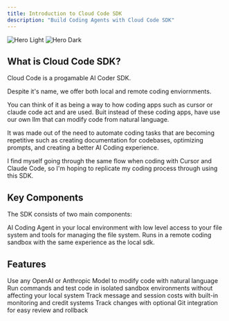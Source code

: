 ```yaml
---
title: Introduction to Cloud Code SDK
description: "Build Coding Agents with Cloud Code SDK"
---
```


<img
  className="block dark:hidden"
  src="/images/hero-light.png"
  alt="Hero Light"
/>
<img
  className="hidden dark:block"
  src="/images/hero-dark.png"
  alt="Hero Dark"
/>

## What is Cloud Code SDK?

Cloud Code is a progamable AI Coder SDK.

Despite it's name, we offer both local and remote coding enviornments.

You can think of it as being a way to how coding apps such as cursor or claude code act and are used. Buit instead of these coding apps, have use our own llm that can modify code from natural language.

It was made out of the need to automate coding tasks that are becoming repetitive such as creating documentation for codebases, optimizing prompts, and creating a better AI Coding experience.

I find myself going through the same flow when coding with Cursor and Claude Code, so I'm hoping to replicate my coding process through using this SDK.

## Key Components

The SDK consists of two main components:

<CardGroup cols={2}>
  <Card
    title="Local SDK"
    icon="laptop-code"
    href="/quickstart"
  >
    AI Coding Agent in your local environment with low level access to your file system and tools for managing the file system.
  </Card>
  <Card
    title="Sandbox SDK"
    icon="shield-halved"
    href="/sandbox-sdk"
  >
    Runs in a remote coding sandbox with the same experience as the local sdk.
  </Card>
</CardGroup>

## Features

<CardGroup cols={2}>
  <Card
    title="LLM Code Editing"
    icon="code"
    href="/local-sdk/code"
  >
    Use any OpenAI or Anthropic Model to modify code with natural language
  </Card>
  <Card
    title="Secure Remote Execution"
    icon="server"
    href="/sandbox-sdk/running-commands"
  >
    Run commands and test code in isolated sandbox environments without affecting your local system
  </Card>
  <Card
    title="Cost Management"
    icon="chart-line"
    href="/local-sdk/costs"
  >
    Track message and session costs with built-in monitoring and credit systems
  </Card>
  <Card
    title="Git Integration"
    icon="code-branch"
    href="/local-sdk/configuration"
  >
    Track changes with optional Git integration for easy review and rollback
  </Card>
</CardGroup>
